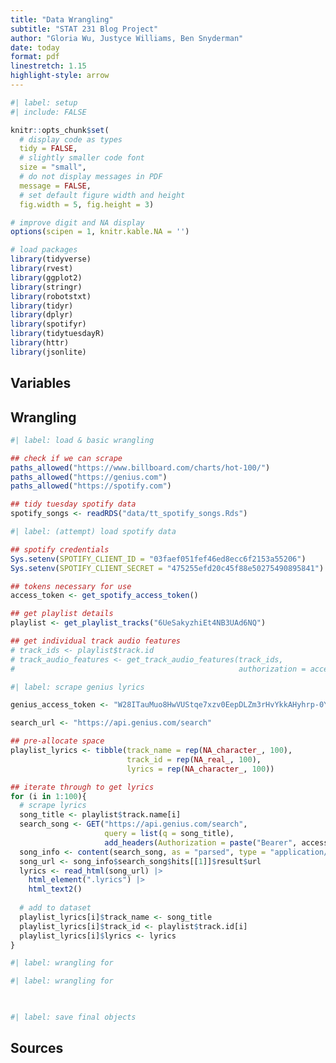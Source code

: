 ```yaml
---
title: "Data Wrangling"
subtitle: "STAT 231 Blog Project"
author: "Gloria Wu, Justyce Williams, Ben Snyderman"
date: today
format: pdf
linestretch: 1.15
highlight-style: arrow
---
```


```r
#| label: setup
#| include: FALSE

knitr::opts_chunk$set(
  # display code as types
  tidy = FALSE, 
  # slightly smaller code font
  size = "small",
  # do not display messages in PDF
  message = FALSE,
  # set default figure width and height
  fig.width = 5, fig.height = 3) 

# improve digit and NA display 
options(scipen = 1, knitr.kable.NA = '')

# load packages
library(tidyverse)
library(rvest)
library(ggplot2)
library(stringr)
library(robotstxt)
library(tidyr)
library(dplyr)
library(spotifyr)
library(tidytuesdayR)
library(httr)
library(jsonlite)
```

## Variables


## Wrangling

```r
#| label: load & basic wrangling

## check if we can scrape
paths_allowed("https://www.billboard.com/charts/hot-100/")
paths_allowed("https://genius.com")
paths_allowed("https://spotify.com")

## tidy tuesday spotify data
spotify_songs <- readRDS("data/tt_spotify_songs.Rds")
```

```r
#| label: (attempt) load spotify data

## spotify credentials
Sys.setenv(SPOTIFY_CLIENT_ID = "03faef051fef46ed8ecc6f2153a55206")
Sys.setenv(SPOTIFY_CLIENT_SECRET = "475255efd20c45f88e50275490895841")

## tokens necessary for use 
access_token <- get_spotify_access_token()

## get playlist details
playlist <- get_playlist_tracks("6UeSakyzhiEt4NB3UAd6NQ")

## get individual track audio features
# track_ids <- playlist$track.id
# track_audio_features <- get_track_audio_features(track_ids,
#                                                  authorization = access_token)
```

```r
#| label: scrape genius lyrics 

genius_access_token <- "W28ITauMuo8HwVUStqe7xzv0EepDLZm3rHvYkkAHyhrp-0Y-FSdm7GDqFqCYS-fA"

search_url <- "https://api.genius.com/search"

## pre-allocate space
playlist_lyrics <- tibble(track_name = rep(NA_character_, 100),
                          track_id = rep(NA_real_, 100),
                          lyrics = rep(NA_character_, 100))

## iterate through to get lyrics
for (i in 1:100){
  # scrape lyrics
  song_title <- playlist$track.name[i]
  search_song <- GET("https://api.genius.com/search",
                     query = list(q = song_title),
                     add_headers(Authorization = paste("Bearer", access_token)))
  song_info <- content(search_song, as = "parsed", type = "application/json")
  song_url <- song_info$search_song$hits[[1]]$result$url
  lyrics <- read_html(song_url) |>
    html_element(".lyrics") |>
    html_text2()
  
  # add to dataset
  playlist_lyrics[i]$track_name <- song_title
  playlist_lyrics[i]$track_id <- playlist$track.id[i]
  playlist_lyrics[i]$lyrics <- lyrics
}
```

```r
#| label: wrangling for 


```

```r
#| label: wrangling for 

         
```

```r
#| label: save final objects


```

## Sources
